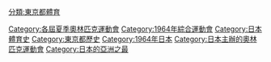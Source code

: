 {{catmore}}
{{Commonscat|1964 Summer Olympics}}

[[Category:各屆夏季奧林匹克運動會|Category:各屆夏季奧林匹克運動會]]
[[Category:1964年綜合運動會|Category:1964年綜合運動會]]
[[Category:日本體育史|Category:日本體育史]]
[[Category:東京都歷史|Category:東京都歷史]]
[[Category:1964年日本|Category:1964年日本]]
[[Category:日本主辦的奧林匹克運動會|Category:日本主辦的奧林匹克運動會]]
[[分類:東京都體育|分類:東京都體育]]
[[Category:日本的亞洲之最|Category:日本的亞洲之最]]
